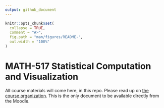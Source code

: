 ```yaml
---
output: github_document
---
```


<!-- README.md is generated from README.Rmd. Please edit that file -->

```r
knitr::opts_chunk$set(
  collapse = TRUE,
  comment = "#>",
  fig.path = "man/figures/README-",
  out.width = "100%"
)
```

# MATH-517 Statistical Computation and Visualization

<!-- badges: start -->
<!-- badges: end -->

All course materials will come here, in this repo. Please read up on [the course organization](https://htmlpreview.github.io/?https://github.com/TMasak/StatComp/blob/master/Manuals/01_Organization.html). This is the only document to be available directly from the Moodle.
